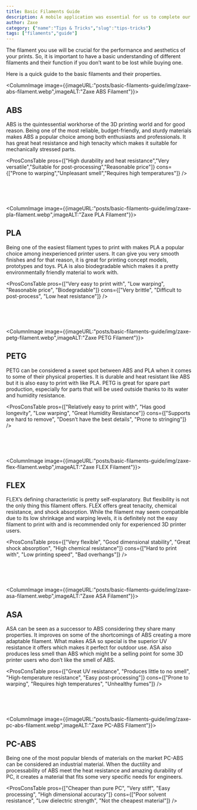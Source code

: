 ```yaml
---
title: Basic Filaments Guide
description: A mobile application was essential for us to complete our Zaxe Ecosystem. Having remote control over your 3D printer from your smartphone makes the experience more convenient and convenience is one of the things that we focus the most on when we are developing new products.
author: Zaxe
category: {"name":"Tips & Tricks","slug":"tips-tricks"}
tags: ["filaments","guide"]
---
```


The filament you use will be crucial for the performance and aesthetics of your prints. So, it is important to have a basic understanding of different filaments and their function if you don’t want to be lost while buying one.

Here is a quick guide to the basic filaments and their properties.

<ColumnImage image={{imageURL:"posts/basic-filaments-guide/img/zaxe-abs-filament.webp",imageALT:"Zaxe ABS Filament"}}>
## ABS

ABS is the quintessential workhorse of the 3D printing world and for good reason. Being one of the most reliable, budget-friendly, and sturdy materials makes ABS a popular choice among both enthusiasts and professionals. It has great heat resistance and high tenacity which makes it suitable for mechanically stressed parts.

<ProsConsTable
pros={["High durability and heat resistance","Very versatile","Suitable for post-processing","Reasonable price"]}
cons={["Prone to warping","Unpleasant smell","Requires high temperatures"]}
/>
</ColumnImage>

<br/>
<br/>
<br/>

<ColumnImage image={{imageURL:"posts/basic-filaments-guide/img/zaxe-pla-filament.webp",imageALT:"Zaxe PLA Filament"}}>
## PLA

Being one of the easiest filament types to print with makes PLA a popular choice among inexperienced printer users. It can give you very smooth finishes and for that reason, it is great for printing concept models, prototypes and toys. PLA is also biodegradable which makes it a pretty environmentally friendly material to work with.

<ProsConsTable
pros={["Very easy to print with", "Low warping", "Reasonable price", "Biodegradable"]}
cons={["Very brittle", "Difficult to post-process", "Low heat resistance"]}
/>
</ColumnImage>

<br/>
<br/>
<br/>

<ColumnImage image={{imageURL:"posts/basic-filaments-guide/img/zaxe-petg-filament.webp",imageALT:"Zaxe PETG Filament"}}>
## PETG

PETG can be considered a sweet spot between ABS and PLA when it comes to some of their physical properties. It is durable and heat resistant like ABS but it is also easy to print with like PLA. PETG is great for spare part production, especially for parts that will be used outside thanks to its water and humidity resistance.

<ProsConsTable
pros={["Relatively easy to print with", "Has good longevity", "Low warping", "Great Humidity Resistance"]}
cons={["Supports are hard to remove", "Doesn’t have the best details", "Prone to stringing"]}
/>
</ColumnImage>

<br/>
<br/>
<br/>

<ColumnImage image={{imageURL:"posts/basic-filaments-guide/img/zaxe-flex-filament.webp",imageALT:"Zaxe FLEX Filament"}}>
## FLEX

FLEX’s defining characteristic is pretty self-explanatory. But flexibility is not the only thing this filament offers. FLEX offers great tenacity, chemical resistance, and shock absorption. While the filament may seem compatible due to its low shrinkage and warping levels, it is definitely not the easy filament to print with and is recommended only for experienced 3D printer users.

<ProsConsTable
pros={["Very flexible", "Good dimensional stability", "Great shock absorption", "High chemical resistance"]}
cons={["Hard to print with", "Low printing speed", "Bad overhangs"]}
/>
</ColumnImage>

<br/>
<br/>
<br/>

<ColumnImage image={{imageURL:"posts/basic-filaments-guide/img/zaxe-asa-filament.webp",imageALT:"Zaxe ASA Filament"}}>
## ASA

ASA can be seen as a successor to ABS considering they share many properties. It improves on some of the shortcomings of ABS creating a more adaptable filament. What makes ASA so special is the superior UV resistance it offers which makes it perfect for outdoor use. ASA also produces less smell than ABS which might be a selling point for some 3D printer users who don’t like the smell of ABS.

<ProsConsTable
pros={["Great UV resistance", "Produces little to no smell", "High-temperature resistance", "Easy post-processing"]}
cons={["Prone to warping", "Requires high temperatures", "Unhealthy fumes"]}
/>
</ColumnImage>

<br/>
<br/>
<br/>

<ColumnImage image={{imageURL:"posts/basic-filaments-guide/img/zaxe-pc-abs-filament.webp",imageALT:"Zaxe PC-ABS Filament"}}>
## PC-ABS

Being one of the most popular blends of materials on the market PC-ABS can be considered an industrial material. When the ductility and processability of ABS meet the heat resistance and amazing durability of PC, it creates a material that fits some very specific needs for engineers.

<ProsConsTable
pros={["Cheaper than pure PC", "Very stiff", "Easy processing", "High dimensional accuracy"]}
cons={["Poor solvent resistance", "Low dielectric strength", "Not the cheapest material"]}
/>
</ColumnImage>
